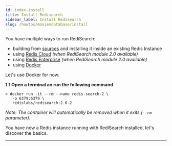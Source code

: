 ```yaml
---
id: index-install
title: Install Redisearch
sidebar_label: Install Redisearch
slug: /howtos/moviesdatabase/install
---
```



You have multiple ways to run RediSearch:

* building from [sources](https://github.com/RediSearch/RediSearch) and installing it inside an existing Redis Instance
* using [Redis Cloud](https://redislabs.com/redis-enterprise-cloud/) _(when RediSearch module 2.0 available)_
* using [Redis Enterprise](https://redislabs.com/redis-enterprise-software/) _(when RediSearch module 2.0 available)_
* using [Docker](https://hub.docker.com/r/redislabs/redisearch/)

Let's use Docker for now.

**1.1 Open a terminal an run the following command**


```
> docker run -it --rm --name redis-search-2 \
   -p 6379:6379 \
   redislabs/redisearch:2.0.2
```

*Note: The container will automatically be removed when it exits (`--rm` parameter).*

You have now a Redis instance running with RediSearch installed, let's discover the basics.


---

